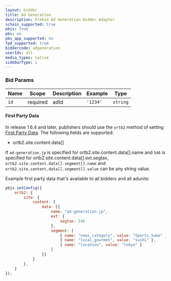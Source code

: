 ```yaml
---
layout: bidder
title: Ad Generation
description: Prebid Ad Generation Bidder Adaptor
schain_supported: true
pbjs: true
pbs: no
pbs_app_supported: no
fpd_supported: true
biddercode: adgeneration
userIds: all
media_types: native
sidebarType: 1
---
```



### Bid Params


| Name | Scope    | Description | Example  | Type     |
|------|----------|-------------|----------|----------|
| `id` | required | adId        | `'1234'` | `string` |

#### First Party Data

In release 1.6.4 and later, publishers should use the `ortb2` method of setting [First Party Data](https://docs.prebid.org/features/firstPartyData.html). The following fields are supported:

* ortb2.site.content.data[]

If `ad-generation.jp` is specified for ortb2.site.content.data[].name and `546` is specified for ortb2.site.content.data[].ext.segtax,
`ortb2.site.content.data[].segment[].name` and `ortb2.site.content.data[].segment[].value` can be any string value.

Example first party data that's available to all bidders and all adunits:

```javascript
pbjs.setConfig({
    ortb2: {
        site: {
            content: {
                data: [{
                    name: "ad-generation.jp",
                    ext: {
                        segtax: 546
                    },
                    segment: [
                        { name: "news_category", value: "Sports_Sumo" },// name and value must be string types
                        { name: "local_gourmet", value: "sushi" },
                        { name: "location", value: "tokyo" }
                    ]
                }]
            }
        },
    }
});
```
